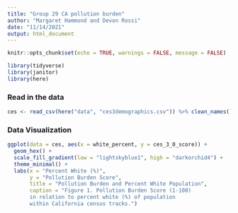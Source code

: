 ```yaml
---
title: "Group 29 CA pollution burden"
author: "Margaret Hammond and Devon Rossi"
date: "11/14/2021"
output: html_document
---
```


```r
knitr::opts_chunk$set(echo = TRUE, warnings = FALSE, message = FALSE)

library(tidyverse)
library(janitor)
library(here)
```

### Read in the data

```r
ces <- read_csv(here("data", "ces3demographics.csv")) %>% clean_names()


```

### Data Visualization

```r
ggplot(data = ces, aes(x = white_percent, y = ces_3_0_score)) +
  geom_hex() +
  scale_fill_gradient(low = "lightskyblue1", high = "darkorchid4") +
  theme_minimal() +
  labs(x = "Percent White (%)",
       y = "Pollution Burden Score",
       title = "Pollution Burden and Percent White Population",
       caption = "Figure 1. Pollution Burden Score (1-100) 
       in relation to percent white (%) of population
       within California census tracks.")
  
```

